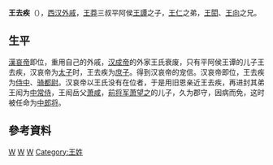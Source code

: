 '''王去疾'''（{{bd|？||？||}}），[[西汉|西汉]][[外戚|外戚]]，[[王莽|王莽]]三叔平阿侯[[王譚|王譚]]之子，[[王仁_(西汉)|王仁]]之弟，[[王閎|王閎]]、[[王向|王向]]之兄。

== 生平 ==
[[漢哀帝|漢哀帝]]即位，重用自己的外戚，[[汉成帝|汉成帝]]的外家王氏衰废，只有平阿侯王谭的儿子王去疾，汉哀帝为[[太子|太子]]时，王去疾为[[庶子|庶子]]。得到汉哀帝的宠信。汉哀帝即位，王去疾为[[侍中|侍中]]、[[骑都尉|骑都尉]]。汉哀帝以王氏没有在位者，于是用旧恩亲近王去疾，再进封其弟王闳为[[中常侍|中常侍]]，王闳岳父[[萧咸|萧咸]]，[[前将军|前将军]][[萧望之|萧望之]]的儿子，久为郡守，因病而免，这时被任命为[[中郎将|中郎将]]。

== 參考資料 ==
{{cite book|author=班固|title=《[[漢書|漢書]]·卷九十三·佞幸傳》}}

[[Category:西漢官员|W]]
[[Category:大名人|W]]
[[Category:漢朝外戚|W]]
[[Category:王姓|Category:王姓]]